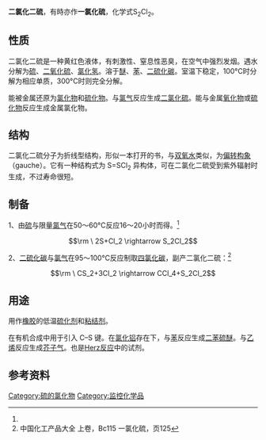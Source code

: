 {{chembox
|   Name = 二氯化二硫
|   ImageFile = Disulfur-dichloride-2D-dimensions.png
|   ImageName = 二氯化二硫分子构型
|   ImageFile1 = Disulfur-dichloride-3D-balls.png
|   ImageName1 = 二氯化二硫球棍模型
|   ImageFile2 = Disulfur-dichloride-3D-vdW.png
|   ImageName2 = 二氯化二硫空间填充模型
|   IUPACName = Disulfur dichloride<br>Dichlorodisulfane<br>Bis[chloridosulfur](''S''–''S'')
|   OtherNames = 一氯化硫<br>氯化硫
|Section1={{Chembox Identifiers
| StdInChI_Ref = {{stdinchicite|correct|chemspider}}
| StdInChI = 1S/Cl2S2/c1-3-4-2
| StdInChIKey_Ref = {{stdinchicite|correct|chemspider}}
| StdInChIKey = PXJJSXABGXMUSU-UHFFFAOYSA-N
| CASNo = 10025-67-9
| CASNo_Ref = {{cascite|correct|CAS}}
| CASNo1_Ref = {{cascite|correct|??}}
| CASNo1 = 85408-26-0
| CASNo1_Comment = (isobutenate)
| UNII_Ref = {{fdacite|changed|FDA}}
| UNII = NJ7YR2EV0D
| PubChem = 24807
| ChemSpiderID = 23192
| ChemSpiderID_Ref = {{chemspidercite|correct|chemspider}}
| ChemSpiderID1_Ref = {{chemspidercite|changed|chemspider}}
| ChemSpiderID1 = 19158348
| ChemSpiderID1_Comment = (isobutenate)
| EINECS = 233-036-2
| UNNumber = 3390
| MeSHName = Sulfur+monochloride
| RTECS = WS4300000
| SMILES = ClSSCl
| InChI = 1/Cl2S2/c1-3-4-2
| InChIKey = PXJJSXABGXMUSU-UHFFFAOYAK
 }}
|Section2 = {{Chembox Properties
|   Formula = S<sub>2</sub>Cl<sub>2</sub>
|   MolarMass = 135.04
|   Appearance = 黄色至橙色透明有恶臭液体
|   Density = 1.688  g/cm<sup>3</sup>
|   Solubility = 遇水反应，放出[[氯化氢|氯化氢]]
|   SolOther = 溶于[[乙醇|乙醇]]、[[苯|苯]]、[[乙醚|乙醚]]、[[氯仿|氯仿]]、[[四氯化碳|四氯化碳]]<ref name="Pradyot Patnaik 2002">Pradyot Patnaik. ''Handbook of Inorganic Chemicals''. McGraw-Hill, 2002, ISBN 0070494398</ref>
|   MeltingPt = –80 °C
|   BoilingPt = 137.1 °C
|   RefractIndex = 1.658 (20 °C)
|   VaporPressure = 15 hPa (20 °C)<ref name="BGIA">{{GESTIS|Name=Dischwefeldichlorid|ZVG=1560|CAS=10025-67-9|Datum=5.1.2008}}</ref>
<!-- |Dielectric Constant = 4.9 -->
  }}
| Section3 = {{Chembox Structure
|   Coordination = 折线形
|   Dipole = 1.60 [[德拜|D]]<ref name="Pradyot Patnaik 2002"/>
  }}
| Section7 = {{Chembox Hazards
|   ExternalMSDS = [http://www.ilo.org/public/english/protection/safework/cis/products/icsc/dtasht/_icsc09/icsc0958.htm ICSC 0958]
|   EUIndex = 016-012-00-4          
|   EUClass = 有毒 ('''T''')<br>有害 ('''Xn''')<br>腐蚀性 ('''C''')<br>对环境有害 ('''N''')
|   NFPA-H = 2
|   NFPA-R = 1
|   NFPA-F = 1
|   RPhrases = {{R14}}, {{R20}}, {{R25}}, {{R29}}, {{R35}}, {{R50}}
|   SPhrases = {{S1/2}}, {{S26}}, {{S36/37/39}}, {{S45}}, {{S61}}
|   FlashPt = 118.5 °C
|   Autoignition = 234 °C
  }}
| Section8 = {{Chembox Related
|   OtherFunctn = [[二氯化硫|二氯化硫]]<br>[[氯化亚砜|氯化亚砜]]<br>[[硫酰氯|硫酰氯]]
|    Function = 硫的氯化物
  }}
}}

'''二氯化二硫'''，有時亦作'''一氯化硫'''，化学式S<sub>2</sub>Cl<sub>2</sub>。

==性质==
二氯化二硫是一种黄红色液体，有刺激性、窒息性恶臭，在空气中强烈发烟。遇水分解为[[硫|硫]]、[[二氧化硫|二氧化硫]]、[[氯化氢|氯化氢]]。溶于[[醚|醚]]、[[苯|苯]]、[[二硫化碳|二硫化碳]]。室温下稳定，100°C时分解为相应单质，300°C时则完全分解。

能被金属还原为[[氯化物|氯化物]]和[[硫化物|硫化物]]。与[[氯气|氯气]]反应生成[[二氯化硫|二氯化硫]]。能与金属[[氧化物|氧化物]]或[[硫化物|硫化物]]反应生成金属氯化物。

==结构==
二氯化二硫分子为折线型结构，形似一本打开的书，与[[双氧水|双氧水]]类似，为[[偏转构象|偏转构象]]（gauche）。它有一种结构式为 S=SCl<sub>2</sub> 异构体，可在二氯化二硫受到紫外辐射时生成，不过寿命很短。

==制备==
1、由[[硫|硫]]与限量[[氯气|氯气]]在50～60°C反应16～20小时而得。<ref name="zghg" />
:<math>\rm \ 2S+Cl_2 \rightarrow S_2Cl_2</math>

2、[[二硫化碳|二硫化碳]]与[[氯气|氯气]]在95～100°C反应制取[[四氯化碳|四氯化碳]]，副产二氯化二硫：<ref name="zghg">中国化工产品大全 上卷，Bc115 一氯化硫，页125</ref>
:<math>\rm \ CS_2+3Cl_2 \rightarrow CCl_4+S_2Cl_2</math>

==用途==
用作[[橡胶|橡胶]]的低温[[硫化剂|硫化剂]]和[[粘结剂|粘结剂]]。

在有机合成中用于引入 C–S 键。在[[氯化铝|氯化铝]]存在下，与[[苯|苯]]反应生成[[二苯硫醚|二苯硫醚]]。与[[乙烯|乙烯]]反应生成[[芥子气|芥子气]]。也是[[Herz反应|Herz反应]]中的试剂。

==参考资料==
{{reflist}}

{{Commonscat|Disulfur dichloride}}

{{硫化合物}}
{{氯化物}}
[[Category:硫的氯化物|Category:硫的氯化物]]

[[Category:监控化学品|Category:监控化学品]]